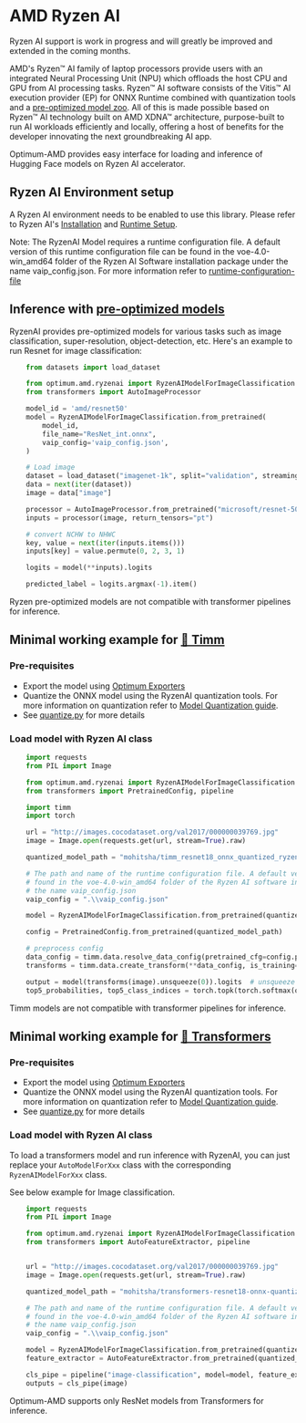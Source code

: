 <!--Copyright 2023 The HuggingFace Team. All rights reserved.
Licensed under the MIT License.
-->

# AMD Ryzen AI

<Tip>
Ryzen AI support is work in progress and will greatly be improved and extended in the coming months.
</Tip>

AMD's Ryzen™ AI family of laptop processors provide users with an integrated Neural Processing Unit (NPU) which offloads the host CPU and GPU from AI processing tasks. Ryzen™ AI software consists of the Vitis™ AI execution provider (EP) for ONNX Runtime combined with quantization tools and a [pre-optimized model zoo](https://huggingface.co/models?other=RyzenAI). All of this is made possible based on Ryzen™ AI technology built on AMD XDNA™ architecture, purpose-built to run AI workloads efficiently and locally, offering a host of benefits for the developer innovating the next groundbreaking AI app.

Optimum-AMD provides easy interface for loading and inference of Hugging Face models on Ryzen AI accelerator.

## Ryzen AI Environment setup

A Ryzen AI environment needs to be enabled to use this library. Please refer to Ryzen AI's [Installation](https://ryzenai.docs.amd.com/en/latest/inst.html) and [Runtime Setup](https://ryzenai.docs.amd.com/en/latest/runtime_setup.html).

Note:
The RyzenAI Model requires a runtime configuration file. A default version of this runtime configuration file can be found in the voe-4.0-win_amd64 folder of the Ryzen AI Software installation package under the name vaip_config.json.
For more information refer to [runtime-configuration-file](https://ryzenai.docs.amd.com/en/latest/runtime_setup.html#runtime-configuration-file)


## Inference with [pre-optimized models](https://huggingface.co/models?other=RyzenAI)

RyzenAI provides pre-optimized models for various tasks such as image classification, super-resolution, object-detection, etc. Here's an example to run Resnet for image classification:

```python
    from datasets import load_dataset

    from optimum.amd.ryzenai import RyzenAIModelForImageClassification
    from transformers import AutoImageProcessor

    model_id = 'amd/resnet50'
    model = RyzenAIModelForImageClassification.from_pretrained(
        model_id,
        file_name="ResNet_int.onnx",
        vaip_config='vaip_config.json',
    )

    # Load image
    dataset = load_dataset("imagenet-1k", split="validation", streaming=True, trust_remote_code=True)
    data = next(iter(dataset))
    image = data["image"]

    processor = AutoImageProcessor.from_pretrained("microsoft/resnet-50")
    inputs = processor(image, return_tensors="pt")

    # convert NCHW to NHWC
    key, value = next(iter(inputs.items()))
    inputs[key] = value.permute(0, 2, 3, 1)

    logits = model(**inputs).logits

    predicted_label = logits.argmax(-1).item()
```

<Tip warning={true}>
   Ryzen pre-optimized models are not compatible with transformer pipelines for inference.
<Tip>


## Minimal working example for [🤗 Timm](https://huggingface.co/docs/timm/index)

### Pre-requisites
* Export the model using [Optimum Exporters](https://huggingface.co/docs/optimum/main/en/exporters/onnx/usage_guides/export_a_model)
* Quantize the ONNX model using the RyzenAI quantization tools. For more information on quantization refer to [Model Quantization guide](https://huggingface.co/docs/optimum/main/en/amd/ryzenai/usage_guides/quantization.mdx).
* See [quantize.py](https://huggingface.co/mohitsha/timm-resnet18-onnx-quantized-ryzen/blob/main/quantize.py) for more details

### Load model with Ryzen AI class

```python
    import requests
    from PIL import Image

    from optimum.amd.ryzenai import RyzenAIModelForImageClassification
    from transformers import PretrainedConfig, pipeline

    import timm
    import torch

    url = "http://images.cocodataset.org/val2017/000000039769.jpg"
    image = Image.open(requests.get(url, stream=True).raw)

    quantized_model_path = "mohitsha/timm_resnet18_onnx_quantized_ryzen"

    # The path and name of the runtime configuration file. A default version of this file can be
    # found in the voe-4.0-win_​amd64 folder of the Ryzen AI software installation package under
    # the name vaip_​config.json
    vaip_config = ".\\vaip_config.json"

    model = RyzenAIModelForImageClassification.from_pretrained(quantized_model_path, vaip_config=vaip_config)

    config = PretrainedConfig.from_pretrained(quantized_model_path)

    # preprocess config
    data_config = timm.data.resolve_data_config(pretrained_cfg=config.pretrained_cfg)
    transforms = timm.data.create_transform(**data_config, is_training=False)

    output = model(transforms(image).unsqueeze(0)).logits  # unsqueeze single image into batch of 1
    top5_probabilities, top5_class_indices = torch.topk(torch.softmax(output, dim=1) * 100, k=5)
```

<Tip warning={true}>
   Timm models are not compatible with transformer pipelines for inference.
<Tip>


## Minimal working example for [🤗 Transformers](https://huggingface.co/docs/transformers/index)

### Pre-requisites
* Export the model using [Optimum Exporters](https://huggingface.co/docs/optimum/main/en/exporters/onnx/usage_guides/export_a_model)
* Quantize the ONNX model using the RyzenAI quantization tools. For more information on quantization refer to [Model Quantization guide](https://huggingface.co/docs/optimum/main/en/amd/ryzenai/usage_guides/quantization.mdx).
* See [quantize.py](https://huggingface.co/mohitsha/transformers-resnet18-onnx-quantized-ryzen/blob/main/quantize.py) for more details

### Load model with Ryzen AI class
To load a transformers model and run inference with RyzenAI, you can just replace your `AutoModelForXxx` class with the corresponding `RyzenAIModelForXxx` class.

See below example for Image classification.

```python
    import requests
    from PIL import Image

    from optimum.amd.ryzenai import RyzenAIModelForImageClassification
    from transformers import AutoFeatureExtractor, pipeline


    url = "http://images.cocodataset.org/val2017/000000039769.jpg"
    image = Image.open(requests.get(url, stream=True).raw)

    quantized_model_path = "mohitsha/transformers-resnet18-onnx-quantized-ryzen"

    # The path and name of the runtime configuration file. A default version of this file can be
    # found in the voe-4.0-win_​amd64 folder of the Ryzen AI software installation package under
    # the name vaip_​config.json
    vaip_config = ".\\vaip_config.json"

    model = RyzenAIModelForImageClassification.from_pretrained(quantized_model_path, vaip_config=vaip_config)
    feature_extractor = AutoFeatureExtractor.from_pretrained(quantized_model_path)

    cls_pipe = pipeline("image-classification", model=model, feature_extractor=feature_extractor)
    outputs = cls_pipe(image)
```

<Tip warning={true}>
    Optimum-AMD supports only ResNet models from Transformers for inference.
<Tip>